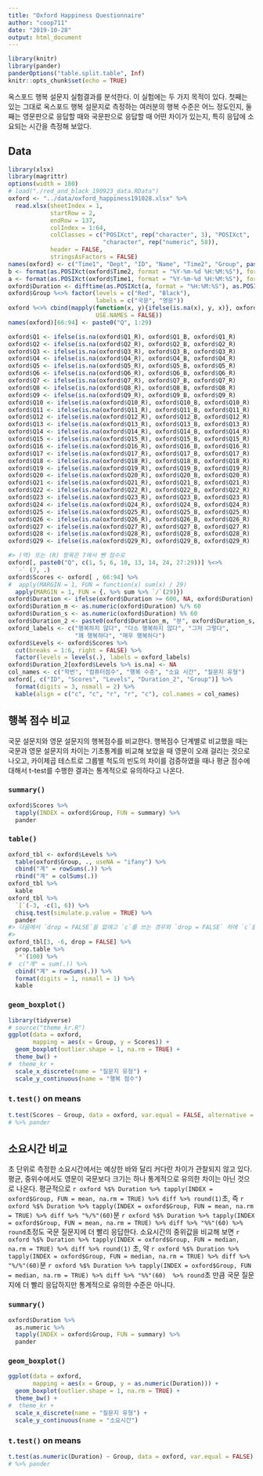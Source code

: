 ```yaml
---
title: "Oxford Happiness Questionnaire"
author: "coop711"
date: "2019-10-28"
output: html_document
---
```


```r
library(knitr)
library(pander)
panderOptions("table.split.table", Inf)
knitr::opts_chunk$set(echo = TRUE)
```

옥스포드 행복 설문지 실험결과를 분석한다. 이 실험에는 두 가지 목적이 있다.
첫째는 있는 그대로 옥스포드 행복 설문지로 측정하는 여러분의 행복 수준은 어느 정도인지,
둘째는 영문판으로 응답할 때와 국문판으로 응답할 때 어떤 차이가 있는지, 특히 응답에 소요되는 시간을 측정해 보았다. 

## Data

```r
library(xlsx)
library(magrittr)
options(width = 180)
# load("./red_and_black_190923_data.RData")
oxford <- "../data/oxford_happiness191028.xlsx" %>%
  read.xlsx(sheetIndex = 1, 
            startRow = 2, 
            endRow = 137, 
            colIndex = 1:64, 
            colClasses = c("POSIXct", rep("character", 3), "POSIXct", 
                           "character", rep("numeric", 58)),
            header = FALSE, 
            stringsAsFactors = FALSE)
names(oxford) <- c("Time1", "Dept", "ID", "Name", "Time2", "Group", paste0("Q", 1:29, "_R"), paste0("Q", 1:29, "_B"))
b <- format(as.POSIXct(oxford$Time2, format = "%Y-%m-%d %H:%M:%S"), format = "%H:%M:%S")
a <- format(as.POSIXct(oxford$Time1, format = "%Y-%m-%d %H:%M:%S"), format = "%H:%M:%S")
oxford$Duration <- difftime(as.POSIXct(a, format = "%H:%M:%S"), as.POSIXct(b, format = "%H:%M:%S"))
oxford$Group %<>% factor(levels = c("Red", "Black"), 
                         labels = c("국문", "영문"))
oxford %<>% cbind(mapply(function(x, y){ifelse(is.na(x), y, x)}, oxford[7:35], oxford[36:64], 
                         USE.NAMES = FALSE))
names(oxford)[66:94] <- paste0("Q", 1:29)
```

```r
oxford$Q1 <- ifelse(is.na(oxford$Q1_R), oxford$Q1_B, oxford$Q1_R)
oxford$Q2 <- ifelse(is.na(oxford$Q2_R), oxford$Q2_B, oxford$Q2_R)
oxford$Q3 <- ifelse(is.na(oxford$Q3_R), oxford$Q3_B, oxford$Q3_R)
oxford$Q4 <- ifelse(is.na(oxford$Q4_R), oxford$Q4_B, oxford$Q4_R)
oxford$Q5 <- ifelse(is.na(oxford$Q5_R), oxford$Q5_B, oxford$Q5_R)
oxford$Q6 <- ifelse(is.na(oxford$Q6_R), oxford$Q6_B, oxford$Q6_R)
oxford$Q7 <- ifelse(is.na(oxford$Q7_R), oxford$Q7_B, oxford$Q7_R)
oxford$Q8 <- ifelse(is.na(oxford$Q8_R), oxford$Q8_B, oxford$Q8_R)
oxford$Q9 <- ifelse(is.na(oxford$Q9_R), oxford$Q9_B, oxford$Q9_R)
oxford$Q10 <- ifelse(is.na(oxford$Q10_R), oxford$Q10_B, oxford$Q10_R)
oxford$Q11 <- ifelse(is.na(oxford$Q11_R), oxford$Q11_B, oxford$Q11_R)
oxford$Q12 <- ifelse(is.na(oxford$Q12_R), oxford$Q12_B, oxford$Q12_R)
oxford$Q13 <- ifelse(is.na(oxford$Q13_R), oxford$Q13_B, oxford$Q13_R)
oxford$Q14 <- ifelse(is.na(oxford$Q14_R), oxford$Q14_B, oxford$Q14_R)
oxford$Q15 <- ifelse(is.na(oxford$Q15_R), oxford$Q15_B, oxford$Q15_R)
oxford$Q16 <- ifelse(is.na(oxford$Q16_R), oxford$Q16_B, oxford$Q16_R)
oxford$Q17 <- ifelse(is.na(oxford$Q17_R), oxford$Q17_B, oxford$Q17_R)
oxford$Q18 <- ifelse(is.na(oxford$Q18_R), oxford$Q18_B, oxford$Q18_R)
oxford$Q19 <- ifelse(is.na(oxford$Q19_R), oxford$Q19_B, oxford$Q19_R)
oxford$Q20 <- ifelse(is.na(oxford$Q20_R), oxford$Q20_B, oxford$Q20_R)
oxford$Q21 <- ifelse(is.na(oxford$Q21_R), oxford$Q21_B, oxford$Q21_R)
oxford$Q22 <- ifelse(is.na(oxford$Q22_R), oxford$Q22_B, oxford$Q22_R)
oxford$Q23 <- ifelse(is.na(oxford$Q23_R), oxford$Q23_B, oxford$Q23_R)
oxford$Q24 <- ifelse(is.na(oxford$Q24_R), oxford$Q24_B, oxford$Q24_R)
oxford$Q25 <- ifelse(is.na(oxford$Q25_R), oxford$Q25_B, oxford$Q25_R)
oxford$Q26 <- ifelse(is.na(oxford$Q26_R), oxford$Q26_B, oxford$Q26_R)
oxford$Q27 <- ifelse(is.na(oxford$Q27_R), oxford$Q27_B, oxford$Q27_R)
oxford$Q28 <- ifelse(is.na(oxford$Q28_R), oxford$Q28_B, oxford$Q28_R)
oxford$Q29 <- ifelse(is.na(oxford$Q29_R), oxford$Q29_B, oxford$Q29_R)
```

```r
#> (역) 또는 (R) 항목은 7에서 뺀 점수로 
oxford[, paste0("Q", c(1, 5, 6, 10, 13, 14, 24, 27:29))] %<>% 
  `-` (7, .)
oxford$Scores <- oxford[ , 66:94] %>% 
#  apply(MARGIN = 1, FUN = function(x) sum(x) / 29) 
  apply(MARGIN = 1, FUN = {. %>% sum %>% `/`(29)})
oxford$Duration <- ifelse(oxford$Duration >= 600, NA, oxford$Duration)
oxford$Duration_m <- as.numeric(oxford$Duration) %/% 60
oxford$Duration_s <- as.numeric(oxford$Duration) %% 60
oxford$Duration_2 <- paste0(oxford$Duration_m, "분", oxford$Duration_s, "초")
oxford_labels <- c("행복하지 않다", "다소 행복하지 않다", "그저 그렇다",
                   "꽤 행복하다", "매우 행복하다")
oxford$Levels <- oxford$Scores %>% 
  cut(breaks = 1:6, right = FALSE) %>%
  factor(levels = levels(.), labels = oxford_labels)
oxford$Duration_2[oxford$Levels %>% is.na] <- NA
col_names <- c("학번", "컴퓨터점수", "행복 수준", "소요 시간", "질문지 유형")
oxford[, c("ID", "Scores", "Levels", "Duration_2", "Group")] %>% 
  format(digits = 3, nsmall = 2) %>%
  kable(align = c("c", "c", "r", "r", "c"), col.names = col_names)
```

## 행복 점수 비교

국문 설문지와 영문 설문지의 행복점수를 비교한다. 행복점수 단계별로 비교했을 때는 국문과 영문 설문지의 차이는 기초통계를 비교해 보았을 때 영문이 오래 걸리는 것으로나오고, 카이제곱 테스트로 그룹별 척도의 빈도의 차이를 검증하였을 때나 평균 점수에 대해서 t-test를 수행한 결과는 통계적으로 유의하다고 나온다. 

### `summary()`

```r
oxford$Scores %>% 
  tapply(INDEX = oxford$Group, FUN = summary) %>%
  pander
```

### `table()`

```r
oxford_tbl <- oxford$Levels %>% 
  table(oxford$Group, ., useNA = "ifany") %>% 
  cbind("계" = rowSums(.)) %>%
  rbind("계" = colSums(.)) 
oxford_tbl %>% 
  kable
oxford_tbl %>% 
  `[`(-3, -c(1, 6)) %>% 
  chisq.test(simulate.p.value = TRUE) %>%
  pander
#> 다음에서 `drop = FALSE`을 없애고 `c`를 쓰는 경우와 `drop = FALSE` 하에 `c`를 쓸 때의 차이에 유의하라.
#> 
oxford_tbl[3, -6, drop = FALSE] %>%  
  prop.table %>% 
  `*`(100) %>% 
#  c("계" = sum(.)) %>%
  cbind("계" = rowSums(.)) %>%
  format(digits = 1, nsmall = 1) %>% 
  kable
```

<!--
### `boxplot()`

```r
par(family = "")
boxplot(Scores ~ Group, data = oxford)
```
-->

### `geom_boxplot()`

```r
library(tidyverse)
# source("theme_kr.R")
ggplot(data = oxford, 
       mapping = aes(x = Group, y = Scores)) +
  geom_boxplot(outlier.shape = 1, na.rm = TRUE) +
  theme_bw() +
#  theme_kr +
  scale_x_discrete(name = "질문지 유형") +
  scale_y_continuous(name = "행복 점수")
```

### `t.test()` on means

```r
t.test(Scores ~ Group, data = oxford, var.equal = FALSE, alternative = "greater") 
# %>% pander
```

## 소요시간 비교

초 단위로 측정한 소요시간에서는 예상한 바와 달리 커다란 차이가 관찰되지 않고 있다. 평균, 중위수에서도 영문이 국문보다 크기는 하나 통계적으로 유의한 차이는 아닌 것으로 나온다. 
평균적으로 `r oxford %$% Duration %>% tapply(INDEX = oxford$Group, FUN = mean, na.rm = TRUE) %>% diff %>% round(1)`초, 즉 `r oxford %$% Duration %>% tapply(INDEX = oxford$Group, FUN = mean, na.rm = TRUE) %>% diff %>% "%/%"(60)`분 `r oxford %$% Duration %>% tapply(INDEX = oxford$Group, FUN = mean, na.rm = TRUE) %>% diff %>% "%%"(60) %>% round`초정도 국문 질문지에 더 빨리 응답한다. 소요시간의 중위값을 비교해 보면 `r oxford %$% Duration %>% tapply(INDEX = oxford$Group, FUN = median, na.rm = TRUE) %>% diff %>% round(1)` 초, 약 `r oxford %$% Duration %>% tapply(INDEX = oxford$Group, FUN = median, na.rm = TRUE) %>% diff %>% "%/%"(60) `분 `r oxford %$% Duration %>% tapply(INDEX = oxford$Group, FUN = median, na.rm = TRUE) %>% diff %>% "%%"(60)  %>% round`초 만큼 국문 질문지에 더 빨리 응답하지만 통계적으로 유의한 수준은 아니다.

### `summary()`

```r
oxford$Duration %>% 
  as.numeric %>%
  tapply(INDEX = oxford$Group, FUN = summary) %>%
  pander
```

<!--
### `boxplot()`

```r
par(family = "HCR Dotum LVT")
boxplot(Duration ~ Group, data = oxford)
```
-->

### `geom_boxplot()`

```r
ggplot(data = oxford, 
       mapping = aes(x = Group, y = as.numeric(Duration))) +
  geom_boxplot(outlier.shape = 1, na.rm = TRUE) +
  theme_bw() +
#  theme_kr +
  scale_x_discrete(name = "질문지 유형") +
  scale_y_continuous(name = "소요시간")
```

### `t.test()` on means

```r
t.test(as.numeric(Duration) ~ Group, data = oxford, var.equal = FALSE) 
# %>% pander
```

